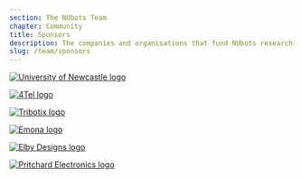 ```yaml
---
section: The NUbots Team
chapter: Community
title: Sponsors
description: The companies and organisations that fund NUbots research.
slug: /team/sponsors
---
```


[![University of Newcastle logo](.../.../.../images/uon.png)](https://www.newcastle.edu.au/)

[![4Tel logo](.../.../.../images/4tel.png)](https://www.4tel.com.au/)

[![Tribotix logo](.../.../.../images/tribotix.png)](https://tribotix.com/)

[![Emona logo](.../.../.../images/emona.png)](https://emona.com.au/)

[![Elby Designs logo](.../.../.../images/elby.png)](https://www.elby-designs.com/)

[![Pritchard Electronics logo](.../.../.../images/pritchard.png)](https://pritchardelectronics.com.au/)
